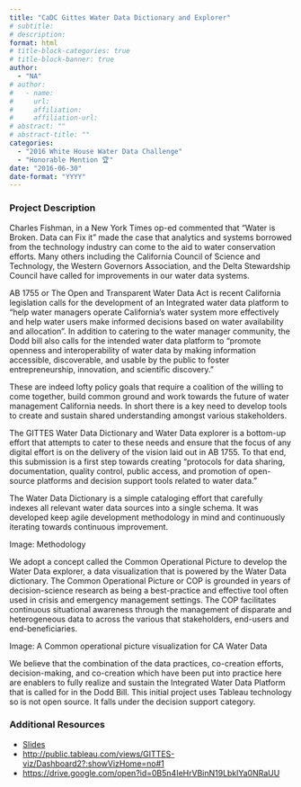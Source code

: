 ```yaml
---
title: "CaDC Gittes Water Data Dictionary and Explorer"
# subtitle: 
# description: 
format: html
# title-block-categories: true
# title-block-banner: true
author: 
  - "NA"
# author:
#   - name: 
#     url: 
#     affiliation: 
#     affiliation-url:
# abstract: ""
# abstract-title: ""
categories: 
  - "2016 White House Water Data Challenge"
  - "Honorable Mention 🏆"
date: "2016-06-30"
date-format: "YYYY"
---
```


<!-- COMMENT
## params_NOTUSED-proj_title

#### Year: params_NOTUSED-year

#### Topics: params_NOTUSED-topics

#### Awards: params_NOTUSED-awards

#### Team Members: params_NOTUSED-team_members
UNCOMMENT -->

### Project Description

Charles Fishman, in a New York Times op-ed commented that “Water is Broken. Data can Fix it” made the case that analytics and systems borrowed from the technology industry can come to the aid to water conservation efforts. Many others including the California Council of Science and Technology, the Western Governors Association, and the Delta Stewardship Council have called for improvements in our water data systems. 
 
 AB 1755 or The Open and Transparent Water Data Act is recent California legislation calls for the development of an Integrated water data platform to “help water managers operate California’s water system more effectively and help water users make informed decisions based on water availability and allocation”. In addition to catering to the water manager community, the Dodd bill also calls for the intended water data platform to “promote openness and interoperability of water data by making information accessible, discoverable, and usable by the public to foster entrepreneurship, innovation, and scientific discovery.”
 
 These are indeed lofty policy goals that require a coalition of the willing to come together, build common ground and work towards the future of water management California needs. In short there is a key need to develop tools to create and sustain shared understanding amongst various stakeholders. 
 
 The GITTES Water Data Dictionary and Water Data explorer is a bottom-up effort that attempts to cater to these needs and ensure that the focus of any digital effort is on the delivery of the vision laid out in AB 1755. To that end, this submission is a first step towards creating “protocols for data sharing, documentation, quality control, public access, and promotion of open-source platforms and decision support tools related to water data.”
 
 The Water Data Dictionary is a simple cataloging effort that carefully indexes all relevant water data sources into a single schema. It was developed keep agile development methodology in mind and continuously iterating towards continuous improvement. 
 
 Image: Methodology
 
 We adopt a concept called the Common Operational Picture to develop the Water Data explorer, a data visualization that is powered by the Water Data dictionary. The Common Operational Picture or COP is grounded in years of decision-science research as being a best-practice and effective tool often used in crisis and emergency management settings. The COP facilitates continuous situational awareness through the management of disparate and heterogeneous data to across the various that stakeholders, end-users and end-beneficiaries.
  
 Image: A Common operational picture visualization for CA Water Data
 
 We believe that the combination of the data practices, co-creation efforts, decision-making, and co-creation which have been put into practice here are enablers to fully realize and sustain the Integrated Water Data Platform that is called for in the Dodd Bill. This initial project uses Tableau technology so is not open source. It falls under the decision support category.

### Additional Resources

- [Slides](NA)
- <http://public.tableau.com/views/GITTES-viz/Dashboard2?:showVizHome=no#1>
- <https://drive.google.com/open?id=0B5n4IeHrVBinN19LbklYa0NRaUU>

